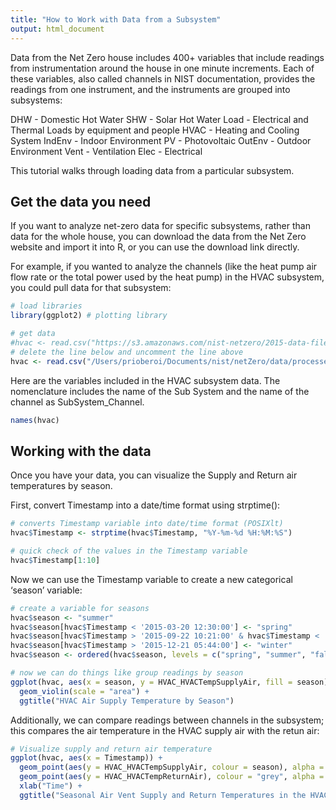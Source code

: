 ```yaml
---
title: "How to Work with Data from a Subsystem"
output: html_document
---
```


Data from the Net Zero house includes 400+ variables that include readings from instrumentation around the house in one minute increments. Each of these variables, also called channels in NIST documentation, provides the readings from one instrument, and the instruments are grouped into subsystems:

DHW - Domestic Hot Water
SHW - Solar Hot Water
Load - Electrical and Thermal Loads by equipment and people
HVAC - Heating and Cooling System
IndEnv - Indoor Environment
PV - Photovoltaic
OutEnv - Outdoor Environment
Vent - Ventilation
Elec - Electrical

This tutorial walks through loading data from a particular subsystem.

## Get the data you need

If you want to analyze net-zero data for specific subsystems, rather than data for the whole house, you can download the data from the Net Zero website and import it into R, or you can use the download link directly.

For example, if you wanted to analyze the channels (like the heat pump air flow rate or the total power used by the heat pump) in the HVAC subsystem, you could pull data for that subsystem:

```r
# load libraries
library(ggplot2) # plotting library

# get data
#hvac <- read.csv("https://s3.amazonaws.com/nist-netzero/2015-data-files/HVAC.csv", header=TRUE, na.strings=c("NA", "NULL", "", " "))
# delete the line below and uncomment the line above
hvac <- read.csv("/Users/prioberoi/Documents/nist/netZero/data/processed/HVAC.csv", header=TRUE, na.strings=c("NA", "NULL", "", " "))

```

Here are the variables included in the HVAC subsystem data. The nomenclature includes the name of the Sub System and the name of the channel as SubSystem_Channel.

```r
names(hvac)
```

## Working with the data

Once you have your data, you can visualize the Supply and Return air temperatures by season. 

First, convert Timestamp into a date/time format using strptime():
```r
# converts Timestamp variable into date/time format (POSIXlt)
hvac$Timestamp <- strptime(hvac$Timestamp, "%Y-%m-%d %H:%M:%S")

# quick check of the values in the Timestamp variable
hvac$Timestamp[1:10]
```

Now we can use the Timestamp variable to create a new categorical 'season' variable:
```r
# create a variable for seasons
hvac$season <- "summer"
hvac$season[hvac$Timestamp < '2015-03-20 12:30:00'] <- "spring"
hvac$season[hvac$Timestamp > '2015-09-22 10:21:00' & hvac$Timestamp < '2015-12-21 05:44:00'] <- "fall"
hvac$season[hvac$Timestamp > '2015-12-21 05:44:00'] <- "winter"
hvac$season <- ordered(hvac$season, levels = c("spring", "summer", "fall", "winter"))

# now we can do things like group readings by season
ggplot(hvac, aes(x = season, y = HVAC_HVACTempSupplyAir, fill = season)) +
  geom_violin(scale = "area") +
  ggtitle("HVAC Air Supply Temperature by Season")
```

Additionally, we can compare readings between channels in the subsystem; this compares the air temperature in the HVAC supply air with the retun air:
```r
# Visualize supply and return air temperature  
ggplot(hvac, aes(x = Timestamp)) +
  geom_point(aes(y = HVAC_HVACTempSupplyAir, colour = season), alpha = 0.10, size = 1) +
  geom_point(aes(y = HVAC_HVACTempReturnAir), colour = "grey", alpha = 0.10, size = 1) +
  xlab("Time") +
  ggtitle("Seasonal Air Vent Supply and Return Temperatures in the HVAC Subsystem")
```

